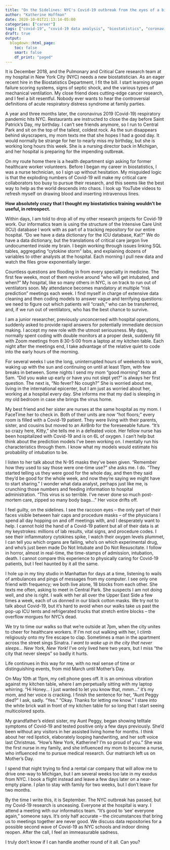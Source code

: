 ```yaml
---
title: "On the Sidelines: NYC's Covid-19 outbreak from the eyes of a biostatistician"
author: "Katherine Hoffman"
date: 2020-10-01T21:13:14-05:00
categories: ["career"]
tags: ["covid-19", "covid-19 data analysis", "biostatistics", "coronavirus"]
draft: true
output: 
  blogdown::html_page:
    toc: false
    smart: false
    df_print: "paged"
---
```


It is December 2018, and the Pulmonary and Critical Care research team at my hospital in New York City (NYC) needs a new biostatistician. As an eager recent hire in the Biostatistics Department, I fit the bill. I start learning organ failure scoring systems, signs of septic shock, and the various types of mechanical ventilation. My close friend does cutting-edge cancer research, and I feel a bit resentful. Nobody ever wants to hear the controversial definitions of acute respiratory distress syndrome at family parties.

A year and three months later, the coronavirus 2019 (Covid-19) respiratory pandemic hits NYC. Restaurants are instructed to close the day before Saint Patrick’s Day, my birthday. I can’t see friends anymore, so I run to Central Park and sit on the top of the tallest, coldest rock. As the sun disappears behind skyscrapers, my mom texts me that she hopes I had a good day. It would normally be strange for her to nearly miss my birthday, but she is working long hours this week. She is a nursing director back in Michigan, and her hospital is preparing for the impending outbreak. 

On my route home there is a health department sign asking for former healthcare worker volunteers. Before I began my career in biostatistics, I was a nurse technician, so I sign up without hesitation. My misguided logic is that the exploding numbers of Covid-19 will make my critical care collaborators too busy to pursue their research, and this seems like the best way to help as the world descends into chaos. I look up YouTube videos to refresh myself on drawing blood and inserting intravenous lines.

**How absolutely crazy that I thought my biostatistics training wouldn’t be useful, in retrospect.**

Within days, I am told to drop all of my other research projects for Covid-19 work. Our informatics team is using the structure of the Intensive Care Unit (ICU) database I work with as part of a tracking repository for our entire hospital. “Do we have a data dictionary for the ICU database, Kat?” We do have a data dictionary, but the translations of critical care jargon live undocumented inside my brain. I begin working through issues linking SQL tables, aggregating “cytokine storm” labs, and explaining dozens of variables to other analysts at the hospital. Each morning I pull new data and watch the files grow exponentially larger.

Countless questions are flooding in from every specialty in medicine. The first few weeks, most of them revolve around “who will get intubated, and when?” My hospital, like so many others in NYC, is on track to run out of ventilators soon. My attendance becomes mandatory at multiple “risk prediction” meetings each week. I find myself in charge of extensive data cleaning and then coding models to answer vague and terrifying questions: we need to figure out which patients will “crash,” who can be transferred, and, if we run out of ventilators, who has the best chance to survive.

I am a junior researcher, previously unconcerned with hospital operations, suddenly asked to provide rapid answers for potentially immediate decision making. I accept my new role with the utmost seriousness. My days, normally spent coding with double monitors at a proper desk, suddenly fill with Zoom meetings from 8:30-5:00 from a laptop at my kitchen table. Each night after the meetings end, I take advantage of the relative quiet to code into the early hours of the morning.

For several weeks I use the long, uninterrupted hours of weekends to work, waking up with the sun and continuing on until at least 11pm, with few breaks in between. Some nights I send my mom “good morning” texts at 5am. “Did you wake up early or have you not slept yet?” is always her first question. The next is, “No fever? No cough?” She is worried about me, living in the international epicenter, but I am just as worried about her, working at a hospital every day. She informs me that my dad is sleeping in my old bedroom in case she brings the virus home.

My best friend and her sister are nurses at the same hospital as my mom. I FaceTime her to check in. Both of their units are now “hot floors;” every room is filled with a Covid-19 patient. They were living with their parents, sister, and cousins but moved to an AirBnb for the foreseeable future. “It’s so crazy here, Kitty,” she tells me in a defeated voice.
Her fellow nurse has been hospitalized with Covid-19 and is on 6L of oxygen. I can’t help but think about the prediction models I’ve been working on. I mentally run his characteristics through them. I know what my models would estimate his probability of intubation to be.

I listen to her talk about the N-95 masks they’ve been given. “Remember how they used to say those were one-time use?” she asks me. I do. “They started telling us they were good for the whole day, and then they said they’d be good for the whole week, and now they’re saying we might have to start sharing.” I wonder what data analyst, perhaps just like me, is crunching those numbers and feeding information to hospital administration. “This virus is so terrible. I’ve never done so much post-mortem care, zipped so many body bags…” Her voice drifts off.

I feel guilty, on the sidelines. I see the raccoon eyes -- the only part of their faces visible between hair caps and procedure masks -- of the physicians I spend all day hopping on and off meetings with, and I desperately want to help. I cannot hold the hand of a Covid-19 patient but all of their data is at my keystrokes: millions of lab results, vital signs, and procedure codes. I see their inflammatory cytokines spike, I watch their oxygen levels plummet, I can tell you which organs are failing, who’s on which experimental drug, and who’s just been made Do Not Intubate and Do Not Resuscitate. I follow in horror, almost in real-time, the time-stamps of admission, intubation, death. I cannot compare this experience to physically caring for Covid-19 patients, but I feel haunted by it all the same.

I hole up in my tiny studio in Manhattan for days at a time, listening to wails of ambulances and pings of messages from my computer. I see only one friend with frequency; we both live alone, 18 blocks from each other. She texts me often, asking to meet in Central Park. She suspects I am not doing well, and she is right. I walk with her all over the Upper East Side a few times a week, each of us donned in our black cotton masks. We try not to talk about Covid-19, but it’s hard to avoid when our walks take us past the pop-up ICU tents and refrigerated trucks that stretch entire blocks – the overflow morgues for NYC’s dead.

We try to time our walks so that we’re outside at 7pm, when the city unites to cheer for healthcare workers. If I’m not out walking with her, I climb religiously onto my fire escape to clap. Sometimes a man in the apartment across the street sings Sinatra. *I want to wake up in the city that never sleeps... New York, New York!* I’ve only lived here two years, but I miss “the city that never sleeps” so badly it hurts.

Life continues in this way for me, with no real sense of time or distinguishing events, from mid March until Mother’s Day.

On May 10th at 11pm, my cell phone goes off. It is an ominous vibration against my kitchen table, where I am perpetually sitting with my laptop whirring. “Hi Honey… I just wanted to let you know that, mmm…” it’s my mom, and her voice is cracking. I finish the sentence for her, “Aunt Peggy died?” I ask, sadly. “Yes.” “Okay. Thanks for letting me know.” I stare into the white brick wall in front of my kitchen table for so long that I start seeing multicolored spots.

My grandfather’s eldest sister, my Aunt Peggy, began showing telltale symptoms of Covid-19 and tested positive only a few days previously. She’d been without any visitors in her assisted living home for months. I think about her red lipstick, elaborately looping handwriting, and her soft voice last Christmas. “How’s New York, Katherine? I’m so proud of you.” She was the first nurse in my family, and she influenced my mom to become a nurse, who influenced me to pursue medical research. Our matriarch left us on Mother’s Day.

I spend that night trying to find a rental car company that will allow me to drive one-way to Michigan, but I am several weeks too late in my exodus from NYC. I book a flight instead and leave a few days later on a near-empty plane. I plan to stay with family for two weeks, but I don’t leave for two months.

By the time I write this, it is September. The NYC outbreak has passed, but my Covid-19 research is unceasing. Everyone at the hospital is wary. I attend a meeting with our informatics team. “It’s good to ‘see’ everyone again,” someone says. It’s only half accurate – the circumstances that bring us to meetings together are never good. We discuss data repositories for a possible second wave of Covid-19 as NYC schools and indoor dining reopen. After the call, I feel an immeasurable sadness.

I truly don’t know if I can handle another round of it all. Can you?
